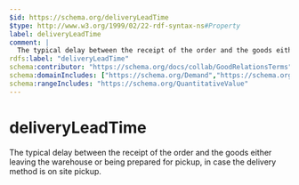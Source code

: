 ```yaml
---
$id: https://schema.org/deliveryLeadTime
$type: http://www.w3.org/1999/02/22-rdf-syntax-ns#Property
label: deliveryLeadTime
comment: |
  The typical delay between the receipt of the order and the goods either leaving the warehouse or being prepared for pickup, in case the delivery method is on site pickup.
rdfs:label: "deliveryLeadTime"
schema:contributor: "https://schema.org/docs/collab/GoodRelationsTerms"
schema:domainIncludes: ["https://schema.org/Demand","https://schema.org/Offer"]
schema:rangeIncludes: "https://schema.org/QuantitativeValue"
---
```


# deliveryLeadTime

The typical delay between the receipt of the order and the goods either leaving the warehouse or being prepared for pickup, in case the delivery method is on site pickup.

